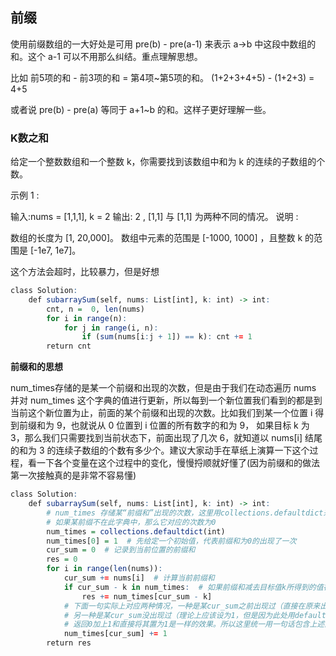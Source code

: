 ## 前缀

使用前缀数组的一大好处是可用 pre(b) - pre(a-1) 来表示 a->b 中这段中数组的和。这个 a-1 可以不用那么纠结。重点理解思想。

比如 前5项的和 - 前3项的和 = 第4项~第5项的和。 (1+2+3+4+5) - (1+2+3) = 4+5

或者说 pre(b) - pre(a) 等同于 a+1~b 的和。这样子更好理解一些。



### K数之和

给定一个整数数组和一个整数 k，你需要找到该数组中和为 k 的连续的子数组的个数。

示例 1 :

输入:nums = [1,1,1], k = 2
输出: 2 , [1,1] 与 [1,1] 为两种不同的情况。
说明 :

数组的长度为 [1, 20,000]。
数组中元素的范围是 [-1000, 1000] ，且整数 k 的范围是 [-1e7, 1e7]。



这个方法会超时，比较暴力，但是好想
```r
class Solution:
    def subarraySum(self, nums: List[int], k: int) -> int:
        cnt, n =  0, len(nums)
        for i in range(n):
            for j in range(i, n):
                if (sum(nums[i:j + 1]) == k): cnt += 1
        return cnt

```

**前缀和的思想**

num_times存储的是某一个前缀和出现的次数，但是由于我们在动态遍历 nums 并对 num_times 这个字典的值进行更新，所以每到一个新位置我们看到的都是到当前这个新位置为止，前面的某个前缀和出现的次数。比如我们到某一个位置 i 得到前缀和为 9，也就说从 0 位置到 i 位置的所有数字的和为 9， 如果目标 k 为 3，那么我们只需要找到当前状态下，前面出现了几次 6，就知道以 nums[i] 结尾的和为 3 的连续子数组的个数有多少个。建议大家动手在草纸上演算一下这个过程，看一下各个变量在这个过程中的变化，慢慢捋顺就好懂了(因为前缀和的做法第一次接触真的是非常不容易懂)

```r
class Solution:
    def subarraySum(self, nums: List[int], k: int) -> int:
        # num_times 存储某“前缀和”出现的次数，这里用collections.defaultdict来定义它
        # 如果某前缀不在此字典中，那么它对应的次数为0
        num_times = collections.defaultdict(int)
        num_times[0] = 1  # 先给定一个初始值，代表前缀和为0的出现了一次
        cur_sum = 0  # 记录到当前位置的前缀和
        res = 0
        for i in range(len(nums)):
            cur_sum += nums[i]  # 计算当前前缀和
            if cur_sum - k in num_times:  # 如果前缀和减去目标值k所得到的值在字典中出现，即当前位置前缀和减去之前某一位的前缀和等于目标值
                res += num_times[cur_sum - k]
            # 下面一句实际上对应两种情况，一种是某cur_sum之前出现过（直接在原来出现的次数上+1即可），
            # 另一种是某cur_sum没出现过（理论上应该设为1，但是因为此处用defaultdict存储，如果cur_sum这个key不存在将返回默认的int，也就是0）
            # 返回0加上1和直接将其置为1是一样的效果。所以这里统一用一句话包含上述两种情况
            num_times[cur_sum] += 1
        return res

```

